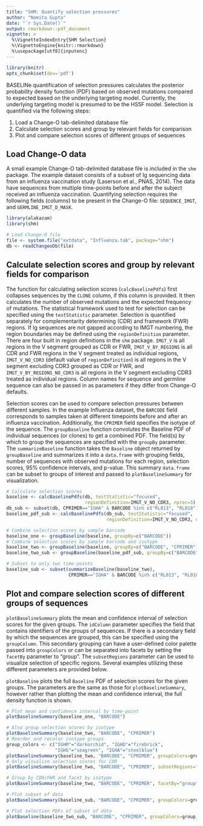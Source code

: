 ```yaml
---
title: "SHM: Quantify selection pressures"
author: "Namita Gupta"
date: "`r Sys.Date()`"
output: rmarkdown::pdf_document
vignette: >
  %\VignetteIndexEntry{SHM Selection}
  %\VignetteEngine{knitr::rmarkdown}
  %\usepackage[utf8]{inputenc}
---
```

```r
library(knitr)
opts_chunk$set(dev='pdf')
```

BASELINe quantification of selection pressures calculates the posterior probability density function (PDF) based on observed mutations compared to expected based on the underlying targeting model. Currently, the underlying targeting model is presumed to be the HS5F model. Selection is quantified via the following steps:

1. Load a Change-O tab-delimited database file
2. Calculate selection scores and group by relevant fields for comparison
3. Plot and compare selection scores of different groups of sequences

Load Change-O data
--------------------------------------------------------------------------------
A small example Change-O tab-delimited database file is included in the `shm` package. The example dataset consists of a subset of Ig sequencing data from an influenza vaccination study (Laserson et al., PNAS, 2014). The data have sequences from multiple time-points before and after the subject received an influenza vaccination. Quantifying selection requires the following fields (columns) to be present in the Change-O file: `SEQUENCE_IMGT`, and `GERMLINE_IMGT_D_MASK`.

```r
library(alakazam)
library(shm)

# Load Change-O file
file <- system.file("extdata", "Influenza.tab", package="shm")
db <- readChangeoDb(file)
```

Calculate selection scores and group by relevant fields for comparison
--------------------------------------------------------------------------------
The function for calculating selection scores (`calcBaselinePdfs`) first collapses sequences by the `CLONE` column, if this column is provided. It then calculates the number of observed mutations and the expected frequency of mutations. The statistical framework used to test for selection can be specified using the `testStatistic` parameter. Selection is quantified separately for complementarity determining (CDR) and framework (FWR) regions. If Ig sequences are not gapped according to IMGT numbering, the region boundaries may be defined using the `regionDefinition` parameter. There are four built in region definitions in the `shm` package. `IMGT_V` is all regions in the V segment grouped as CDR or FWR, `IMGT_V_BY_REGIONS` is all CDR and FWR regions in the V segment treated as individual regions, `IMGT_V_NO_CDR3` (default value of `regionDefinition`) is all regions in the V segment excluding CDR3 grouped as CDR or FWR, and `IMGT_V_BY_REGIONS_NO_CDR3` is all regions in the V segment excluding CDR3 treated as individual regions. Column names for sequence and germline sequence can also be passed in as parameters if they differ from Change-O defaults.

Selection scores can be used to compare selection pressures between different samples. In the example Influenza dataset, the `BARCODE` field corresponds to samples taken at different timepoints before and after an influenza vaccination. Additionally, the `CPRIMER` field specifies the isotype of the sequence. The `groupBaseline` function convolutes the Baseline PDF of individual sequences (or clones) to get a combined PDF. The field(s) by which to group the sequences are specified with the `groupBy` parameter. The `summarizeBaseline` function takes the `Baseline` object returned by `groupBaseline` and summarizes it into a `data.frame` with grouping fields, number of sequences with observed mutations for each region, selection scores, 95% confidence intervals, and p-value. This summary `data.frame` can be subset to groups of interest and passed to `plotBaselineSummary` for visualization.

```r
# Calculate selection scores
baseline <- calcBaselinePdfs(db, testStatistic="focused", 
                             regionDefinition=IMGT_V_NO_CDR3, nproc=3)
db_sub <- subset(db, CPRIMER=="IGHA" & BARCODE %in% c("RL013", "RL018"))
baseline_pdf_sub <- calcBaselinePdfs(db_sub, testStatistic="focused", 
                                     regionDefinition=IMGT_V_NO_CDR3, nproc=3)

# Combine selection scores by sample barcode
baseline_one <- groupBaseline(baseline, groupBy=c("BARCODE"))
# Combine selection scores by sample barcode and isotype
baseline_two <- groupBaseline(baseline, groupBy=c("BARCODE", "CPRIMER"))
baseline_two_sub <- groupBaseline(baseline_pdf_sub, groupBy=c("BARCODE", "CPRIMER"))

# Subset to only two time-points
baseline_sub <- subset(summarizeBaseline(baseline_two), 
                       CPRIMER=="IGHA" & BARCODE %in% c("RL013", "RL018"))
```

Plot and compare selection scores of different groups of sequences
--------------------------------------------------------------------------------
`plotBaselineSummary` plots the mean and confidence interval of selection scores for the given groups. The `idColumn` parameter specifies the field that contains identifiers of the groups of sequences. If there is a secondary field by which the sequences are grouped, this can be specified using the `groupColumn`. This secondary grouping can have a user-defined color palette passed into `groupColors` or can be separated into facets by setting the `facetBy` parameter to "group". The `subsetRegions` parameter can be used to visualize selection of specific regions. Several examples utilizing these different parameters are provided below.

`plotBaseline` plots the full `Baseline` PDF of selection scores for the given groups. The parameters are the same as those for `plotBaselineSummary`, however rather than plotting the mean and confidence interval, the full density function is shown.

```r
# Plot mean and confidence interval by time-point
plotBaselineSummary(baseline_one, "BARCODE")
```
```r
# Also group selection scores by isotype
plotBaselineSummary(baseline_two, "BARCODE", "CPRIMER")
# Reorder and recolor isotype groups
group_colors <- c("IGHM"="darkorchid", "IGHD"="firebrick", 
                  "IGHG"="seagreen", "IGHA"="steelblue")
plotBaselineSummary(baseline_two, "BARCODE", "CPRIMER", groupColors=group_colors)
# Only visualize selection scores for CDR
plotBaselineSummary(baseline_two, "BARCODE", "CPRIMER", subsetRegions="CDR")
```
```r
# Group by CDR/FWR and facet by isotype
plotBaselineSummary(baseline_two, "BARCODE", "CPRIMER", facetBy="group")
```
```r
# Plot subset of data
plotBaselineSummary(baseline_sub, "BARCODE", "CPRIMER", groupColors=group_colors)

# Plot selection PDFs of subset of data
plotBaseline(baseline_two_sub, "BARCODE", "CPRIMER", groupColors=group_colors)
```